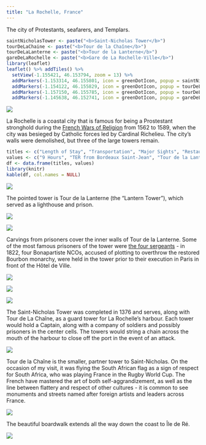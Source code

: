 ```yaml
---
title: "La Rochelle, France"
---
```


The city of Protestants, seafarers, and Templars.

```r
saintNicholasTower <- paste("<b>Saint-Nicholas Tower</b>")
tourDeLaChaine <- paste("<b>Tour de la Chaîne</b>")
tourDeLaLanterne <- paste("<b>Tour de la Lanterne</b>")
gareDeLaRochelle <- paste("<b>Gare de La Rochelle-Ville</b>")
library(leaflet)
leaflet() %>% addTiles() %>%
  setView(-1.155421, 46.153794, zoom = 13) %>%
  addMarkers(-1.153314, 46.155801, icon = greenDotIcon, popup = saintNicholasTower) %>%  # Saint Nicholas Tower
  addMarkers(-1.154122, 46.155829, icon = greenDotIcon, popup = tourDeLaChaine) %>%  # Tour de la Chaîne
  addMarkers(-1.157150, 46.155785, icon = greenDotIcon, popup = tourDeLaLanterne) %>%  # Tour de la Lanterne
  addMarkers(-1.145638, 46.152741, icon = greenDotIcon, popup = gareDeLaRochelle) # Gare de La Rochelle-Ville
```

![](images/LaRochelle/larochelle2.png)

La Rochelle is a coastal city that is famous for being a Prostestant stronghold during the [French Wars of Religion](https://en.wikipedia.org/wiki/French_Wars_of_Religion) from 1562 to 1589, when the city was besieged by Catholic forces led by Cardinal Richelieu. The city's walls were demolished, but three of the large towers remain.

```r
titles <- c("Length of Stay", "Transportation", "Major Sights", "Restaurant Recommendations")
values <- c("9 Hours", "TER from Bordeaux Saint-Jean", "Tour de la Lanterne, Tour de la Chaîne, Tour Saint-Nicolas", "N/A")
df <- data.frame(titles, values)
library(knitr)
kable(df, col.names = NULL)
```

![](images/LaRochelle/larochelle1.png)

The pointed tower is Tour de la Lanterne (the "Lantern Tower"), which served as a lighthouse and prison.

![](images/LaRochelle/larochelle4.png)

![](images/LaRochelle/larochelle5.png)

Carvings from prisoners cover the inner walls of Tour de la Lanterne. Some of the most famous prisoners of the tower were [the four sergeants](https://fr.wikipedia.org/wiki/Quatre_sergents_de_La_Rochelle) - in 1822, four Bonapartiste NCOs, accused of plotting to overthrow the restored Bourbon monarchy, were held in the tower prior to their execution in Paris in front of the Hôtel de Ville.

![](images/LaRochelle/larochelle6.png)

![](images/LaRochelle/larochelle7.png)

![](images/LaRochelle/larochelle9.png)

The Saint-Nicholas Tower was completed in 1376 and serves, along with Tour de La Chaîne, as a guard tower for La Rochelle's harbour. Each tower would hold a Captain, along with a company of soldiers and possibly prisoners in the center cells. The towers would string a chain across the mouth of the harbour to close off the port in the event of an attack.

![](images/LaRochelle/larochelle13.png)

Tour de la Chaîne is the smaller, partner tower to Saint-Nicholas. On the occasion of my visit, it was flying the South African flag as a sign of respect for South Africa, who was playing France in the Rugby World Cup. The French have mastered the art of both self-aggrandizement, as well as the line between flattery and respect of other cultures - it is common to see monuments and streets named after foreign artists and leaders across France.

![](images/LaRochelle/larochelle10.png)

The beautiful boardwalk extends all the way down the coast to Île de Ré.

![](images/LaRochelle/larochelle11.png)